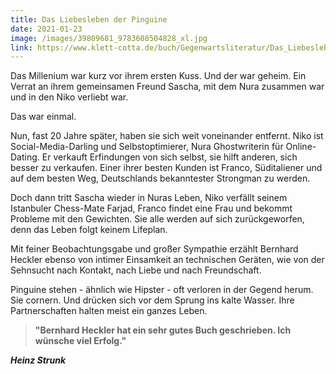 ```yaml
---
title: Das Liebesleben der Pinguine
date: 2021-01-23
image: /images/39809681_9783608504828_xl.jpg
link: https://www.klett-cotta.de/buch/Gegenwartsliteratur/Das_Liebesleben_der_Pinguine/136731
---
```

Das Millenium war kurz vor ihrem ersten Kuss. Und der war geheim. Ein Verrat an ihrem gemeinsamen Freund Sascha, mit dem Nura zusammen war und in den Niko verliebt war. 

Das war einmal.

Nun, fast 20 Jahre später, haben sie sich weit voneinander entfernt. Niko ist Social-Media-Darling und Selbstoptimierer, Nura Ghostwriterin für Online-Dating. Er verkauft Erfindungen von sich selbst, sie hilft anderen, sich besser zu verkaufen. Einer ihrer besten Kunden ist Franco, Süditaliener und auf dem besten Weg, Deutschlands bekanntester Strongman zu werden.

Doch dann tritt Sascha wieder in Nuras Leben, Niko verfällt seinem Istanbuler Chess-Mate Farjad, Franco findet eine Frau und bekommt Probleme mit den Gewichten. Sie alle werden auf sich zurückgeworfen, denn das Leben folgt keinem Lifeplan. 

Mit feiner Beobachtungsgabe und großer Sympathie erzählt Bernhard Heckler ebenso von intimer Einsamkeit an technischen Geräten, wie von der Sehnsucht nach Kontakt, nach Liebe und nach Freundschaft.

Pinguine stehen - ähnlich wie Hipster - oft verloren in der Gegend herum. Sie cornern. Und drücken sich vor dem Sprung ins kalte Wasser. Ihre Partnerschaften halten meist ein ganzes Leben.

> **"Bernhard Heckler hat ein sehr gutes Buch geschrieben. Ich wünsche viel Erfolg."**

***Heinz Strunk***